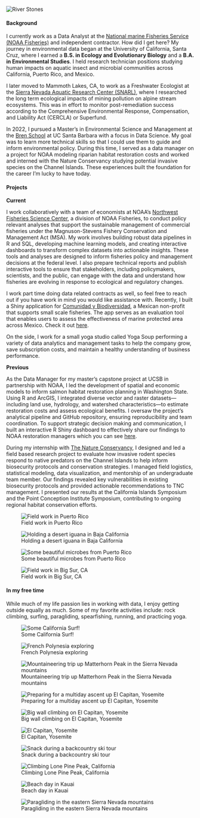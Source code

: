 <!-- Image banner at top -->

<img src="images/stones2.png" alt="River Stones" class="banner-image-two"/>

::: gray-placeholder-two
:::

<h4>Background</h4>

I currently work as a Data Analyst at the [National marine Fisheries Service (NOAA Fisheries)](https://www.fisheries.noaa.gov/) and independent contractor. How did I get here? My journey in environmental data began at the University of California, Santa Cruz, where I earned a **B.S. in Ecology and Evolutionary Biology** and a **B.A. in Environmental Studies**. I held research technician positions studying human impacts on aquatic insect and microbial communities across California, Puerto Rico, and Mexico.

I later moved to Mammoth Lakes, CA, to work as a Freshwater Ecologist at the [Sierra Nevada Aquatic Research Center (SNARL)](https://vesr.nrs.ucsb.edu/about), where I researched the long term ecological impacts of mining pollution on alpine stream ecosystems. This was in effort to monitor post-remediation success according to the Comprehensive Environmental Response, Compensation, and Liability Act (CERCLA) or Superfund.

In 2022, I pursued a Master’s in Environmental Science and Management at the [Bren School](https://bren.ucsb.edu/) at UC Santa Barbara with a focus in Data Science. My goal was to learn more technical skills so that I could use them to guide and inform environmental policy. During this time, I served as a data manager on a project for NOAA modeling riparian habitat restoration costs and worked and interned with the Nature Conservancy studying potential invasive species on the Channel Islands. These experiences built the foundation for the career I’m lucky to have today.

<h4>Projects</h4>

**Current**

I work collaboratively with a team of economists at NOAA’s [Northwest Fisheries Science Center](https://www.fisheries.noaa.gov/about/northwest-fisheries-science-center), a division of NOAA Fisheries, to conduct policy relevant analyses that support the sustainable management of commercial fisheries under the Magnuson-Stevens Fishery Conservation and Management Act (MSA). My work involves building robust data pipelines in R and SQL, developing machine learning models, and creating interactive dashboards to transform complex datasets into actionable insights. These tools and analyses are designed to inform fisheries policy and management decisions at the federal level. I also prepare technical reports and publish interactive tools to ensure that stakeholders, including policymakers, scientists, and the public, can engage with the data and understand how fisheries are evolving in response to ecological and regulatory changes.

I work part time doing data related contracts as well, so feel free to reach out if you have work in mind you would like assistance with. Recently, I built a Shiny application for [Comunidad y Biodiversidad](https://cobi.org.mx/en/), a Mexican non-profit that supports small scale fisheries. The app serves as an evaluation tool that enables users to assess the effectiveness of marine protected area across Mexico. Check it out [here](https://innovacionazul.shinyapps.io/fish_refuge_app/).

On the side, I work for a small yoga studio called Yoga Soup performing a variety of data analytics and management tasks to help the company grow, save subscription costs, and maintain a healthy understanding of business performance.

**Previous**

As the Data Manager for my master’s capstone project at UCSB in partnership with NOAA, I led the development of spatial and economic models to inform salmon habitat restoration planning in Washington State. Using R and ArcGIS, I integrated diverse vector and raster datasets—including land use, hydrology, and watershed characteristics—to estimate restoration costs and assess ecological benefits. I oversaw the project’s analytical pipeline and GitHub repository, ensuring reproducibility and team coordination. To support strategic decision making and communication, I built an interactive R Shiny dashboard to effectively share our findings to NOAA restoration managers which you can see [here](https://ramhunte.shinyapps.io/noaa_shiny/).


During my internship with [The Nature Conservancy](https://www.nature.org/en-us/), I designed and led a field based research project to evaluate how invasive rodent species respond to native predators on the Channel Islands to help inform biosecurity protocols and conservation strategies. I managed field logistics, statistical modeling, data visualization, and mentorship of an undergraduate team member. Our findings revealed key vulnerabilities in existing biosecurity protocols and provided actionable recommendations to TNC management. I presented our results at the California Islands Symposium and the Point Conception Institute Symposium, contributing to ongoing regional habitat conservation efforts.

::: {layout-ncol="2"}
![Field work in Puerto Rico](images/pr.jpg){.rounded-hover}

![Holding a desert iguana in Baja California](images/liz.jpeg){.rounded-hover}

![Some beautiful microbes from Puerto Rico](images/microbes.jpg){.rounded-hover}

![Field work in Big Sur, CA](images/big_sur.jpg){.rounded-hover}
:::

<h4>In my free time</h4>

While much of my life passion lies in working with data, I enjoy getting outside equally as much. Some of my favorite activities include: rock climbing, surfing, paragliding, spearfishing, running, and practicing yoga.

::: {layout-ncol="2"}
![Some California Surf!](images/surf.JPG){.rounded-hover}

![French Polynesia exploring](images/raiatea.jpeg){.rounded-hover}

![Mountaineering trip up Matterhorn Peak in the Sierra Nevada mountains](images/backpack.jpg){.rounded-hover}

![Preparing for a multiday ascent up El Capitan, Yosemite](images/el_cap.jpg){.rounded-hover}

![Big wall climbing on El Capitan, Yosemite](images/zod.jpg){.rounded-hover}

![El Capitan, Yosemite](images/nose.jpeg){.rounded-hover}

![Snack during a backcountry ski tour](images/touring.jpeg){.rounded-hover}

![Climbing Lone Pine Peak, California](images/lpp.jpg){.rounded-hover}

![Beach day in Kauai](images/beach.jpg){.rounded-hover}

![Paragliding in the eastern Sierra Nevada mountains](images/glide.jpg){.rounded-hover}
:::
